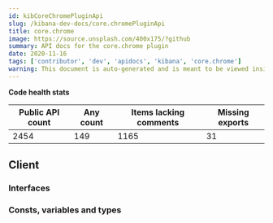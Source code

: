 ```yaml
---
id: kibCoreChromePluginApi
slug: /kibana-dev-docs/core.chromePluginApi
title: core.chrome
image: https://source.unsplash.com/400x175/?github
summary: API docs for the core.chrome plugin
date: 2020-11-16
tags: ['contributor', 'dev', 'apidocs', 'kibana', 'core.chrome']
warning: This document is auto-generated and is meant to be viewed inside our experimental, new docs system. Reach out in #docs-engineering for more info.
---
```






**Code health stats**

| Public API count  | Any count | Items lacking comments | Missing exports | 
|-------------------|-----------|------------------------|-----------------|
| 2454 | 149 | 1165 | 31 |

## Client

### Interfaces
<DocDefinitionList data={coreChromeObj.client.interfaces}/>

### Consts, variables and types
<DocDefinitionList data={coreChromeObj.client.misc}/>

